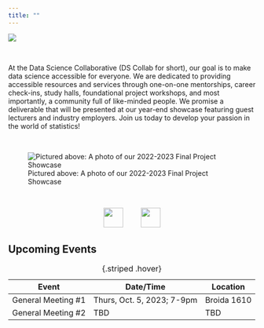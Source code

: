 ```yaml
---
title: ""
---
```


:::{.column-page}
![](Images/Logos_Icons/banner.png)
:::


<!--- old description
Welcome to the official website of the Statistics and Data Science Workshop, hosted at the University of California, Santa Barbara! Here, you can find out more about the series, as well as view the final projects of our current groups. Please note that this is a living website- check back frequently for updates!
--->


<!-- ![](Images/Logos_Icons/banner.png){width="100%"} -->

\

:::{.fragment}
At the Data Science Collaborative (DS Collab for short), our goal is to make data science accessible for everyone. We are dedicated to providing accessible resources and services through one-on-one mentorships, career check-ins, study halls, foundational project workshops, and most importantly, a community full of like-minded people. We promise a deliverable that will be presented at our year-end showcase featuring guest lecturers and industry employers. Join us today to develop your passion in the world of statistics!
:::

<br>

![Pictured above: A photo of our 2022-2023 Final Project Showcase](Images/Project_Showcase/2023/GroupPhoto.png)

<!-- <img src="Images/Project_Showcase/2023/GroupPhoto.png" style="width:100%"> -->

<br>

<p style = "text-align: center">
  <a href = "https://www.instagram.com/ucsbsdsw/" target = "_blank"><img src = "Images/Logos_Icons/instagram.png" width = 40></a> \ \ \ \ \ \ \ \ <a href = "https://discord.gg/aVqwwrXfdn" target = "_blank"><img src = "Images/Logos_Icons/discord.png" width = 40></a>
</p>

## Upcoming Events

| Event  | Date/Time  | Location |
|--------|------------|----------|
| General Meeting \#1 | Thurs, Oct. 5, 2023; 7-9pm | Broida 1610 |
| General Meeting \#2 | TBD | TBD |


: {.striped .hover}


<!-- <h2><font face="Helvetica"><b>Upcoming Events</b></font></h2> -->
<!-- <table> -->
<!--   <tr> -->
<!--     <td width=40%><font face="Helvetica"><h4><b>Date</b></h4></font></td> -->
<!--     <td><font face="Helvetica"><h4><b>Event</b></h4></font></td> -->
<!--   </tr> -->
<!--   <tr> -->
<!--     <td width=40%><font face="Helvetica">10/05/2023</td> -->
<!--     <td><font face="Helvetica">GM #1 @ Broida 1610</td> -->
<!--   </tr> -->
<!-- </table> -->